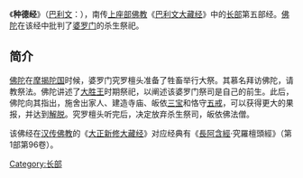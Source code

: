 {{unreferenced|time=2017-08-04T08:00:09+00:00}}
{{佛教}}
《'''种德经'''》（[[巴利文|巴利文]]：{{lang|ISAT|Kutadanta Suttam}}），南传[[上座部佛教|上座部佛教]]《[[巴利文大藏经|巴利文大藏经]]》中的[[長部_(佛經)|长部]]第五部经。[[佛陀|佛陀]]在该经中批判了[[婆罗门|婆罗门]]的杀生祭祀。

== 简介 ==
[[佛陀|佛陀]]在[[摩揭陀国|摩揭陀国]]时候，婆罗门究罗檀头准备了牲畜举行大祭。其慕名拜访佛陀，请教祭法。佛陀讲述了[[大胜王|大胜王]]时期祭祀，以阐述该婆罗门祭司是自己的前生。此后，佛陀向其指出，施舍出家人、建造寺庙、皈依[[三宝|三宝]]和恪守[[五戒|五戒]]，可以获得更大的果报，并达到[[涅槃|解脱]]。究罗檀头听完后，决定放弃杀生祭司，皈依佛法僧。

该佛经在[[汉传佛教|汉传佛教]]的《[[大正新修大藏经|大正新修大藏经]]》对应经典有《[[長阿含經|長阿含經]]·究羅檀頭經》（第1部第96卷）。

{{Pali-D}}
[[Category:长部|Category:长部]]